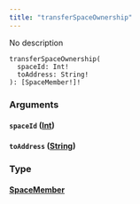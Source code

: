 ```yaml
---
title: "transferSpaceOwnership"
---
```


No description

```
transferSpaceOwnership(
  spaceId: Int!
  toAddress: String!
): [SpaceMember!]!

```

### Arguments[](#arguments "Direct link to heading")

#### `spaceId` ([Int](/developer/graphql-api/references/scalars/int))[](#spaceid-int "Direct link to heading")

#### `toAddress` ([String](/developer/graphql-api/references/scalars/string))[](#toaddress-string "Direct link to heading")

### Type[](#type "Direct link to heading")

#### [SpaceMember](/developer/graphql-api/references/objects/space-member)[](#spacemember "Direct link to heading")